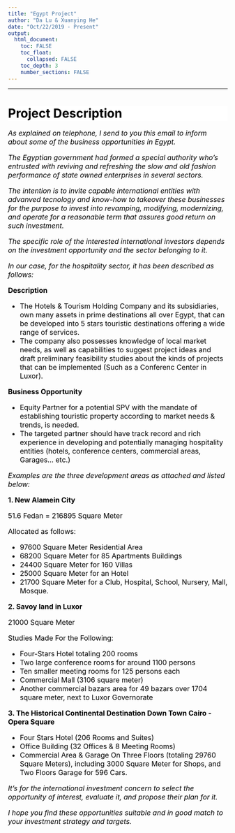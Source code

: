 ```yaml
---
title: "Egypt Project"
author: "Da Lu & Xuanying He"
date: "Oct/22/2019 - Present"
output:
  html_document:
    toc: FALSE
    toc_float: 
      collapsed: FALSE
    toc_depth: 3
    number_sections: FALSE
---
```

<style>
h1 {font-size: 28px; color: black; font-weight: bold; text-align: left; background-color: White;}
h1.title {color: black; background-color: white; text-align: center;}
h2 {font-size: 24px; color: black; font-weight: bold; font-style: normal; background-color: White;}
h3 {font-size: 20px; color: black; font-weight: bold; font-style: normal; background-color: White;}
h3.subtitle {background-color: White; text-align: center;}
h4.date {text-align: center;}
h4.author {text-align: center;}
p {font-size: 16px; color: black;}
table {border: 1px solid black; border-collapse: collapse; margin-top: 10px; margin-bottom: 10px;}
th {border: 1px solid black; width: auto; height: 50px; font-size: 16px; color: black;}
td {border: 1px solid black; width: auto; height: 50px; text-align: left; font-size: 16px; color: black; vertical-align: middle; padding: 15px;}
td.title {text-align: center;}
ol {font-size: 16px; color: black;}
ul {font-size: 16px; color: black;}
img {display: block; margin-top: 10px; margin-bottom: 10px; margin-left: auto; margin-right: auto; width: 600px;}
span.r {color: red;}
</style>

---

# Project Description
*As explained on telephone, I send to you this email to inform about some of the business opportunities in Egypt.*

*The Egyptian government had formed a special authority who's entrusted with reviving and refreshing the slow and old fashion performance of state owned enterprises in several sectors.*

*The intention is to invite capable international entities with advanved tecnology and know-how to takeover these businesses for the purpose to invest into revamping, modifying, modernizing, and operate for a reasonable term that assures good return on such investment.*

*The specific role of the interested international investors depends on the investment opportunity and the sector belonging to it.*

*In our case, for the hospitality sector, it has been described as follows:*

**Description**

- The Hotels & Tourism Holding Company and its subsidiaries, own many assets in prime destinations all over Egypt, that can be developed into 5 stars touristic destinations offering a wide range of services.
- The company also possesses knowledge of local market needs, as well as capabilities to suggest project ideas and draft preliminary feasibility studies about the kinds of projects that can be implemented (Such as a Conferenc Center in Luxor).

**Business Opportunity**

- Equity Partner for a potential SPV with the mandate of establishing touristic property according to market needs & trends, is needed.
- The targeted partner should have track record and rich experience in developing and potentially managing hospitality entities (hotels, conference centers, commercial areas, Garages... etc.)

*Examples are the three development areas as attached and listed below:*

**1. New Alamein City**

51.6 Fedan = 216895 Square Meter

Allocated as follows:

- 97600 Square Meter Residential Area
- 68200 Square Meter for 85 Apartments Buildings
- 24400 Square Meter for 160 Villas
- 25000 Square Meter for an Hotel
- 21700 Square Meter for a Club, Hospital, School, Nursery, Mall, Mosque.

**2. Savoy land in Luxor**

21000 Square Meter

Studies Made For the Following:

- Four-Stars Hotel totaling 200 rooms
- Two large conference rooms for around 1100 persons
- Ten smaller meeting rooms for 125 persons each
- Commercial Mall (3106 square meter)
- Another commercial bazars area for 49 bazars over 1704 square meter, next to Luxor Governorate

**3. The Historical Continental Destination Down Town Cairo - Opera Square**

- Four Stars Hotel (206 Rooms and Suites)
- Office Building (32 Offices & 8 Meeting Rooms)
- Commercial Area & Garage On Three Floors (totaling 29760 Square Meters), including 3000 Square Meter for Shops, and Two Floors Garage for 596 Cars.

*It's for the international investment concern to select the opportunity of interest, evaluate it, and propose their plan for it.*

*I hope you find these opportunities suitable and in good match to your investment strategy and targets.*










